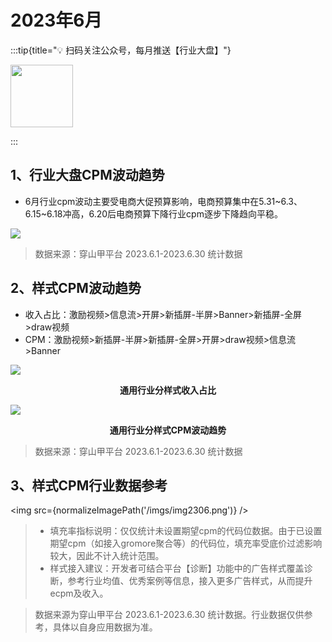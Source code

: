 

# 2023年6月

:::tip{title="💡 扫码关注公众号，每月推送【行业大盘】"}

<img src="https://raw.githubusercontent.com/yy1300326388/yy1300326388/main/images/gzh/gzh_qrcode.jpeg" width='100' height='100'/>

:::

## 1、行业大盘CPM波动趋势

- 6月行业cpm波动主要受电商大促预算影响，电商预算集中在5.31~6.3、6.15~6.18冲高，6.20后电商预算下降行业cpm逐步下降趋向平稳。

<img src="https://lf3-plat.pglstatp-toutiao.com/obj/union-platform/6500ffeb24bfa177f81d4b7dccacee13"/>

> 数据来源：穿山甲平台 2023.6.1-2023.6.30 统计数据

## 2、样式CPM波动趋势

- 收入占比：激励视频>信息流>开屏>新插屏-半屏>Banner>新插屏-全屏>draw视频
- CPM：激励视频>新插屏-半屏>新插屏-全屏>开屏>draw视频>信息流>Banner

<img src="https://lf3-plat.pglstatp-toutiao.com/obj/union-platform/041a22fa093950c341316d6fd1b2acaa"/>
<p align="center"><b>通用行业分样式收入占比</b></p>

<img src="https://lf3-plat.pglstatp-toutiao.com/obj/union-platform/939d8a74eeb58d2484c69aec547fb087"/>
<p align="center"><b>通用行业分样式CPM波动趋势</b></p>

> 数据来源：穿山甲平台 2023.6.1-2023.6.30 统计数据

## 3、样式CPM行业数据参考

<img src={normalizeImagePath('/imgs/img2306.png')} />

> - 填充率指标说明：仅仅统计未设置期望cpm的代码位数据。由于已设置期望cpm（如接入gromore聚合等）的代码位，填充率受底价过滤影响较大，因此不计入统计范围。
> - 样式接入建议：开发者可结合平台【诊断】功能中的广告样式覆盖诊断，参考行业均值、优秀案例等信息，接入更多广告样式，从而提升ecpm及收入。

> 数据来源为穿山甲平台 2023.6.1-2023.6.30 统计数据。行业数据仅供参考，具体以自身应用数据为准。
